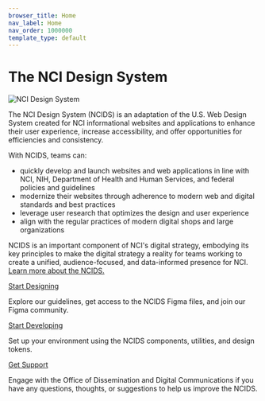 ```yaml
---
browser_title: Home
nav_label: Home
nav_order: 1000000
template_type: default
---
```


# The NCI Design System

![NCI Design System](./ncids-banner-image.jpg)

The NCI Design System (NCIDS) is an adaptation of the U.S. Web Design System created for NCI informational websites and applications to enhance their user experience, increase accessibility, and offer opportunities for efficiencies and consistency.

With NCIDS, teams can:

- quickly develop and launch websites and web applications in line with NCI, NIH, Department of Health and Human Services, and federal policies and guidelines
- modernize their websites through adherence to modern web and digital standards and best practices
- leverage user research that optimizes the design and user experience
- align with the regular practices of modern digital shops and large organizations

NCIDS is an important component of NCI's digital strategy, embodying its key principles to make the digital strategy a reality for teams working to create a unified, audience-focused, and data-informed presence for NCI. [Learn more about the NCIDS.](/about)

<a href="/get-started/designers" className="header-styled-link">Start Designing</a>

Explore our guidelines, get access to the NCIDS Figma files, and join our Figma community.

<a href="/get-started/developers" className="header-styled-link">Start Developing</a>

Set up your environment using the NCIDS components, utilities, and design tokens.

<a href="/about#contact-us" className="header-styled-link">Get Support</a>

Engage with the Office of Dissemination and Digital Communications if you have any questions, thoughts, or suggestions to help us improve the NCIDS.
